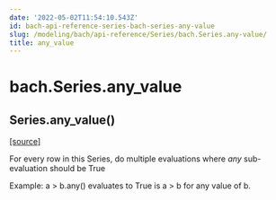 ```yaml
---
date: '2022-05-02T11:54:10.543Z'
id: bach-api-reference-series-bach-series-any-value
slug: /modeling/bach/api-reference/Series/bach.Series.any-value/
title: any_value
---
```


# bach.Series.any_value

<div class="method">

<h2 class="signature-method"><span class="additional-name">Series.</span><span class="name">any_value(</span><small class="parameter-list"></small>)</h2>


&#8203;<span class="view-source">[[source]](https://github.com/objectiv/objectiv-analytics/blob/main/bach/bach/series/series.py)</span>

<div class="content">

For every row in this Series, do multiple evaluations where _any_ sub-evaluation should be True

Example: a > b.any() evaluates to True is a > b for any value of b.


</div>

</div>
